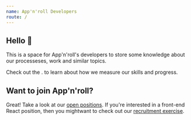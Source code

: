 ```yaml
---
name: App'n'roll Developers
route: /
---
```



## Hello 👋

This is a space for App'n'roll's developers to store some knowledge about our processeses, work and similar topics.

Check out the <Link to="assessment/" children="assessment guide"/>. to learn about how we measure our skills and progress.

## Want to join App'n'roll?

Great! Take a look at our [open positions](https://www.appnroll.com/careers/). If you're interested
in a front-end React position, then you mightwant to check out our [recruitment exercise](https://github.com/Appnroll/appnroll-recruitment-exercise).

